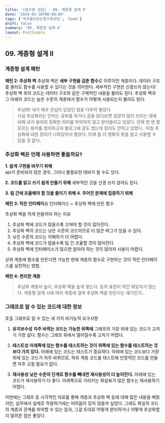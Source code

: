 ```yaml
---
title: '[함수형 코딩] - 09. 계층형 설계 Ⅱ'
date: '2024-01-30T00:00:00'
tags: ['쏙쏙들어오는함수형코딩', 'book']
draft: false
summary: '09. 계층형 설계 Ⅱ'
layout: PostSimple
---
```


## 09. 계층형 설계 Ⅱ

### 계층형 설계 패턴

**패턴 2: 추상화 벽**
추상화 벽은 **세부 구현을 감춘 함수**로 이루어진 계층이다.
데이터 구조를 몰라도 함수를 사용할 수 있다는 것을 의미한다.
세부적인 구현은 신경쓰지 않는다!
추상화 벽 위의 코드는 데이터 구조와 같은 구체적인 내용을 몰라도 된다.
추상화 벽과 그 아래의 코드는 높은 수준의 계층에서 함수가 어떻게 사용되는지 몰라도 된다.

> 추상화! 내가 매우 관심이 있었던 점을 다루어 좋았다.  
> 사실 추상화라는 단어는 공부를 하거나 글을 읽다보면 굉장히 많이 쓰이는 데에 비해 내가 용어의 정확한 의미를 파악하지 않고 받아들이고 있었다.
> 언제 한 번 잘 모르는 용어를 정리하고자 블로그에 글도 썼는데 정리도 안하고 있었다..
> 마침 추상화에 대한 정리가 나와있어서 좋았다. 이제 좀 더 명확히 뜻을 알고 사용할 수 있을 것 같다.

### 추상화 벽은 언제 사용하면 좋을까요?

**1. 쉽게 구현을 바꾸기 위해**  
api가 준비되지 않은 경우, 그러나 불필요한 대비가 될 수도 있다.

**2. 코드를 읽고 쓰기 쉽게 만들기 위해**
세부적인 것을 신경 쓰지 않아도 된다.

**3. 팀 간에 조율해야 할 것을 줄이기 위해**
**4. 주어진 문제에 집중하기 위해**

**패턴 3: 작은 인터페이스**
인터페이스 = 추상화 벽에 만든 함수

추상화 벽을 작게 만들어야 하는 이유

1. 추상화 벽에 코드가 많을수록 고쳐야 할 것이 많아진다.
2. 추상화 벽의 코드는 낮은 수준의 코드이므로 더 많은 버그가 있을 수 있다.
3. 낮은 수준의 코드는 이해하기 더 어렵다.
4. 추상화 벽에 코드가 많을수록 팀 간 조율할 것이 많아진다.
5. 추상화 벽에 인터페이스가 많으면 알아야 하는 것이 많아져 사용이 어렵다.

상위 계층에 함수를 만든다면 가능한 현재 계층의 함수로 구현하는 것이 작은 인터페이스를 실천하는 방법.

**패턴 4: 편리한 계층**

> 추상화 계층이 높다, 추상화 벽을 높게 쌓는다. 등의 표현이 약간 와닿지가 않는다. 계층형 설계 시에 여러 계층에 걸쳐 추상화 벽을 만든다는 얘기인가..

### 그래프로 알 수 있는 코드에 대한 정보

호출 그래프로 알 수 있는 세 가지 비기능적 요구사항

1. **유지보수성**
   **자주 바뀌는 코드는 가능한 위쪽에**
   그래프의 가장 위에 있는 코드가 고치기 가장 쉽다.
   함수는 그래프 위에서 멀어질수록 고치기 어렵다.

2. **테스트성**
   **아래쪽에 있는 함수를 테스트하는 것이 위쪽에 있는 함수를 테스트하는 것보다 가치 있다.**
   아래에 있는 코드는 테스트가 중요하다.
   아래에 있는 코드보다 가장 위에 있는 코드가 자주 바뀌므로, 하위 계층 코드를 테스트해 안정적인 코드를 만들면 자주 고칠 필요가 없다.

3. **재사용성**
   **낮은 수준의 단계로 함수를 빼내면 재사용성이 더 높아진다.**
   아래에 있는 코드가 재사용하기 더 좋다.
   아래쪽으로 가리키는 화살표가 많은 함수는 재사용하기 어렵다.

이번에는 그래프 등 시각적인 자료를 통해 계층과 추상화 벽 등에 대해 많은 내용을 배웠지만, 실무에서 실제로 적용하기에는 어려움이 있지 않을까 싶었다. 그래도 확실히 코드의 계층과 관계를 파악할 수 있는 점과, 그걸 토대로 어떻게 분리하거나 어떻게 추상화할 지 알려준 점은 좋았다.
